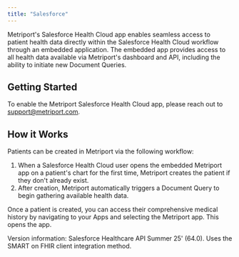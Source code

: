 ```yaml
---
title: "Salesforce"
---
```


Metriport's Salesforce Health Cloud app enables seamless access to patient health data directly within the Salesforce Health Cloud workflow through an embedded application. The embedded app provides access to all health data available via Metriport's dashboard and API, including the ability to initiate new Document Queries.

## Getting Started

To enable the Metriport Salesforce Health Cloud app, please reach out to [support@metriport.com](mailto:support@metriport.com).

## How it Works

Patients can be created in Metriport via the following workflow:

1. When a Salesforce Health Cloud user opens the embedded Metriport app on a patient's chart for the first time, Metriport creates the patient if they don't already exist.
2. After creation, Metriport automatically triggers a Document Query to begin gathering available health data.

Once a patient is created, you can access their comprehensive medical history by navigating to your Apps and selecting the Metriport app. This opens the app.

<Note>
Version information: Salesforce Healthcare API Summer 25' (64.0). Uses the SMART on FHIR client integration method.
</Note>
